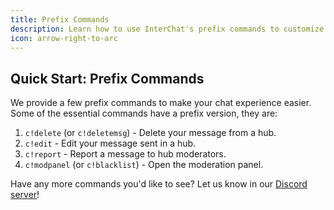 ```yaml
---
title: Prefix Commands
description: Learn how to use InterChat's prefix commands to customize your chat experience.
icon: arrow-right-to-arc
---
```


## Quick Start: Prefix Commands
We provide a few prefix commands to make your chat experience easier. Some of the essential commands have a prefix version, they are:

1. `c!delete` (or `c!deletemsg`) - Delete your message from a hub.
2. `c!edit` - Edit your message sent in a hub.
3. `c!report` - Report a message to hub moderators.
4. `c!modpanel` (or `c!blacklist`) - Open the moderation panel.

Have any more commands you'd like to see? Let us know in our [Discord server](https://discord.gg/interchat)!